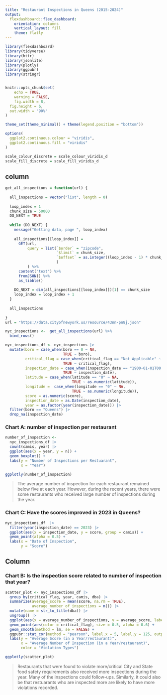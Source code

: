 ```yaml
---
title: "Restaurant Inspections in Queens (2015-2024)"
output: 
  flexdashboard::flex_dashboard:
    orientation: columns
    vertical_layout: fill
    theme: flatly
---
```


```r
library(flexdashboard)
library(tidyverse)
library(httr)
library(jsonlite)
library(plotly)
library(ggpubr)
library(stringr)


knitr::opts_chunk$set(
	echo = TRUE,
	warning = FALSE,
	fig.width = 8, 
  fig.height = 6,
  out.width = "90%"
)

theme_set(theme_minimal() + theme(legend.position = "bottom"))

options(
  ggplot2.continuous.colour = "viridis",
  ggplot2.continuous.fill = "viridis"
)

scale_colour_discrete = scale_colour_viridis_d
scale_fill_discrete = scale_fill_viridis_d
```

column {data-width=500}
-----------------------------------------------------------------------

```r
get_all_inspections = function(url) {
  
  all_inspections = vector("list", length = 0)
  
  loop_index = 1
  chunk_size = 50000
  DO_NEXT = TRUE
  
  while (DO_NEXT) {
    message("Getting data, page ", loop_index)
    
    all_inspections[[loop_index]] = 
      GET(url,
          query = list(`$order` = "zipcode",
                       `$limit` = chunk_size,
                       `$offset` = as.integer((loop_index - 1) * chunk_size)
                       )
          ) %>%
      content("text") %>%
      fromJSON() %>%
      as_tibble()
    
    DO_NEXT = dim(all_inspections[[loop_index]])[1] == chunk_size
    loop_index = loop_index + 1
  }
  
  all_inspections
  
}
url = "https://data.cityofnewyork.us/resource/43nn-pn8j.json"

nyc_inspections <-  get_all_inspections(url) %>%
  bind_rows() 
```

```r
nyc_inspections_df <- nyc_inspections |> 
  mutate(boro = case_when(boro == 0 ~ NA, 
                          TRUE ~ boro), 
         critical_flag = case_when(critical_flag == "Not Applicable" ~ "No Violation", 
                          TRUE ~ critical_flag), 
         inspection_date = case_when(inspection_date == "1900-01-01T00:00:00.000" ~ NA, 
                          TRUE ~ inspection_date),
         latitude = case_when(latitude == "0" ~ NA, 
                              TRUE ~ as.numeric(latitude)), 
         longitude =  case_when(longitude == "0" ~ NA, 
                              TRUE ~ as.numeric(longitude)), 
         score = as.numeric(score), 
         inspection_date = as.Date(inspection_date), 
         year = as.factor(year(inspection_date))) |> 
  filter(boro == "Queens") |> 
  drop_na(inspection_date)

```

### Chart A: number of inspection per restaurant

```r
number_of_inspection <- 
  nyc_inspections_df |> 
  count(camis, year) |> 
  ggplot(aes(x = year, y = n)) +
  geom_boxplot() +
  labs(y = "Number of Inspections per Restuarant", 
       x = "Year")

ggplotly(number_of_inspection)
```

> The average number of inspection for each restaurant remained below five at each year. However, during the recent years, there were some restaurants who received large number of inspections during the year. 

### Chart C: Have the scores improved in 2023 in Queens?
```r
nyc_inspections_df  |> 
  filter(year(inspection_date) == 2023) |> 
  ggplot(aes(x = inspection_date, y = score, group = camis)) +
  geom_point(alpha = 0.5) + 
  labs(x = "Date of Inspection",
       y = "Score")
```

Column {data-width=500}
-----------------------------------------------------------------------

### Chart B: Is the inspection score related to number of inspection that year?

```r
scatter_plot <- nyc_inspections_df |> 
  group_by(critical_flag, year, camis, dba) |> 
  summarize(average_score = mean(score, na.rm = TRUE), 
            average_number_of_inspections = n()) |> 
  mutate(name = str_to_title(dba)) |> 
  ungroup() |> 
  ggplot(aes(x = average_number_of_inspections, y = average_score, label = name)) +
  geom_point(aes(color = critical_flag), size = 0.5, alpha = 0.6) +
  geom_smooth(method = lm, se = FALSE) +
  ggpubr::stat_cor(method = "pearson", label.x = 5, label.y = 125, output.type= "text") +
  labs(y = "Average Score (in a Year/restaurant)", 
       x = "Average Number of Inspection (in a Year/restaurant)", 
       color = "Violation Types")

ggplotly(scatter_plot)
```

> Restaurants that were found to violate more/critical City and State food safety requirements also received more inspections during the year. Many of the inspections could \be follow-ups. Similarly, it could also be that restuarants who are inspected more are likely to have more violations recorded. 



